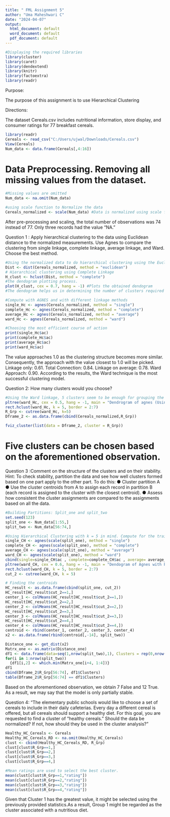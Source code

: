 ---
title: " FML Assignment 5"
author: "Uma Maheshwari C"
date: "2024-04-07"
output:
  html_document: default
  word_document: default
  pdf_document: default
---



```{r}
#Displaying the required libraries
library(cluster)
library(caret)
library(dendextend)
library(knitr)
library(factoextra)
library(readr)
```


Purpose:

The purpose of this assignment is to use Hierarchical Clustering

Directions:

The dataset Cereals.csv includes nutritional information, store display, and consumer ratings for
77 breakfast cereals.


```{r}
library(readr)
Cereals <- read_csv("C:/Users/ujwal/Downloads/Cereals.csv")
View(Cereals)
Num_data <- data.frame(Cereals[,4:16])
```

# Data Preprocessing. Removing all missing values from the dataset.
```{r}
#Missing values are omitted
Num_data <- na.omit(Num_data)
```

```{r}
#using scale function to Normalize the data
Cereals_normalized <- scale(Num_data) #Data is normalized using scale function
```
After pre-processing and scaling, the total number of observations was 74 instead of 77. Only three records had the value "NA."

Question 1 : Apply hierarchical clustering to the data using Euclidean distance to the normalized measurements. Use Agnes to compare the clustering from single linkage, complete linkage, average linkage, and Ward. Choose the best method.

```{r}
#Using the normalized data to do hierarchical clustering using the Euclidean Distance method.
Dist <- dist(Cereals_normalized, method = "euclidean")
# Hierarchical clustering using Complete Linkage
H_clust <- hclust(Dist, method = "complete")
#the dendogram plotting process.
plot(H_clust, cex = 0.7, hang = -1) #Plots the obtained dendogram
#The dendogram helps us in determining the number of clusters required to classify this dataset.
```

```{r}
#Compute with AGNES and with different linkage methods
single_Hc <- agnes(Cereals_normalized, method = "single")
complete_Hc <- agnes(Cereals_normalized, method = "complete")
average_Hc <- agnes(Cereals_normalized, method = "average")
ward_Hc <- agnes(Cereals_normalized, method = "ward")
```

```{r}
#Choosing the most efficient course of action
print(single_Hc$ac)
print(complete_Hc$ac)
print(average_Hc$ac)
print(ward_Hc$ac)
```
The value approaches 1.0 as the clustering structure becomes more similar. Consequently, the approach with the value closest to 1.0 will be picked. Linkage only: 0.61. Total Connection: 0.84. Linkage on average: 0.78.
Ward Approach: 0.90. According to the results, the Ward technique is the most successful clustering model.

Question 2: How many clusters would you choose?

```{r}
#Using the Ward linkage, 5 clusters seem to be enough for grouping the data.
pltree(ward_Hc, cex = 0.5, hang = -1, main = "Dendrogram of agnes (Using Ward)")
rect.hclust(ward_Hc, k = 5, border = 2:7)
R_Grp <- cutree(ward_Hc, k=5)
Dframe_2 <- as.data.frame(cbind(Cereals_normalized,R_Grp))
```

```{r}
fviz_cluster(list(data = Dframe_2, cluster = R_Grp))
```
# Five clusters can be chosen based on the aforementioned observation.

Question 3 :Comment on the structure of the clusters and on their stability. Hint: To check stability, partition the data and see how well clusters formed based on one part apply to the other
part. To do this:
● Cluster partition A
● Use the cluster centroids from A to assign each record in partition B (each record is assigned to the cluster with the closest centroid).
● Assess how consistent the cluster assignments are compared to the assignments based on all the data. 
```{r}
#Building Partitions: Split_one and split_two
set.seed(123)
split_one <- Num_data[1:55,]
split_two <- Num_data[56:74,]
```

```{r}
#Using Hierarchical Clustering with k = 5 in mind. Compute for the training dataset using AGNES and various linking techniques.
single_CH <- agnes(scale(split_one), method = "single")
complete_CH <- agnes(scale(split_one), method = "complete")
average_CH <- agnes(scale(split_one), method = "average")
ward_CH <- agnes(scale(split_one), method = "ward")
cbind(single=single_CH$ac , complete=complete_CH$ac , average= average_CH $ac , ward= ward_CH$ac)
pltree(ward_CH, cex = 0.6, hang = -1, main = "Dendogram of Agnes with Partitioned Data (Using Ward)")
rect.hclust(ward_CH, k = 5, border = 2:7)
cut_2 <- cutree(ward_CH, k = 5)
```

```{r}
# Finding the centroids
HC_result <- as.data.frame(cbind(split_one, cut_2))
HC_result[HC_result$cut_2==1,]
center_1 <- colMeans(HC_result[HC_result$cut_2==1,])
HC_result[HC_result$cut_2==2,]
center_2 <- colMeans(HC_result[HC_result$cut_2==2,])
HC_result[HC_result$cut_2==3,]
center_3 <- colMeans(HC_result[HC_result$cut_2==3,])
HC_result[HC_result$cut_2==4,]
center_4 <- colMeans(HC_result[HC_result$cut_2==4,])
centroid <- rbind(center_1, center_2, center_3, center_4)
x2 <- as.data.frame(rbind(centroid[,-14], split_two))
```

```{r}
Distance_one <- get_dist(x2)
Matrx_one <- as.matrix(Distance_one)
df1 <- data.frame(data=seq(1,nrow(split_two),1), Clusters = rep(0,nrow(split_two)))
for(i in 1:nrow(split_two)) 
  {df1[i,2] <- which.min(Matrx_one[i+4, 1:4])}
df1
cbind(Dframe_2$R_Grp[56:74], df1$Clusters)
table(Dframe_2$R_Grp[56:74] == df1$Clusters)
```
Based on the aforementioned observation, we obtain 7 False and 12 True. As a result, we may say that the model is only partially stable.

Question 4: "The elementary public schools would like to choose a set of cereals to include in their daily cafeterias. Every day a different cereal is offered, but all cereals should support a healthy diet. For this goal, you are requested to find a cluster of “healthy cereals.” Should the data be normalized? If not, how should they be used in the cluster analysis?”

```{r}
Healthy_HC_Cereals <- Cereals
Healthy_HC_Cereals_RD <- na.omit(Healthy_HC_Cereals)
clust <- cbind(Healthy_HC_Cereals_RD, R_Grp)
clust[clust$R_Grp==1,]
clust[clust$R_Grp==2,]
clust[clust$R_Grp==3,]
clust[clust$R_Grp==4,]
```

```{r}
#Mean ratings are used to select the best cluster.
mean(clust[clust$R_Grp==1,"rating"])
mean(clust[clust$R_Grp==2,"rating"])
mean(clust[clust$R_Grp==3,"rating"])
mean(clust[clust$R_Grp==4,"rating"])
```
Given that Cluster 1 has the greatest value, it might be selected using the previously provided statistics.As a result, Group 1 might be regarded as the cluster associated with a nutritious diet.